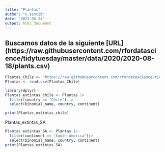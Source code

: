 ```yaml
---
title: "Plantas"
author: "v.santib"
date: "2023-08-24"
output: html_document
---
```

## Buscamos datos de la siguiente [URL] (https://raw.githubusercontent.com/rfordatascience/tidytuesday/master/data/2020/2020-08-18/plants.csv)
```r
Plantas_Chile <- "https://raw.githubusercontent.com/rfordatascience/tidytuesday/master/data/2020/2020-08-18/plants.csv"
Plantas <- read.csv(Plantas_Chile)
```

```r
library(dplyr)
Plantas_extintas_chile <- Plantas |>
  filter(country == "Chile") |>
  select(binomial_name, country, continent)

```
```r
print(Plantas_extintas_chile)
```
Plantas_extintas_SA
```r
Plantas_extintas_SA <- Plantas |>
  filter(continent == "South America")|>
  select(binomial_name, country, continent)
print(Plantas_extintas_SA)

```


